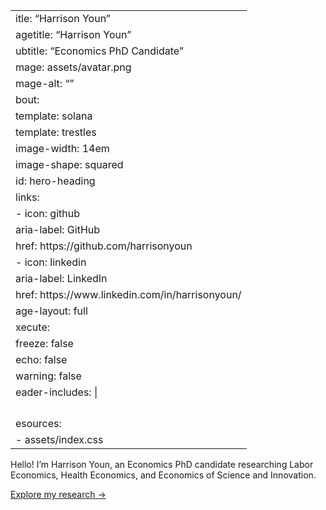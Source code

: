  ---
title: "Harrison Youn"
pagetitle: "Harrison Youn"
subtitle: "Economics PhD Candidate"
image: assets/avatar.png
image-alt: ""
about:
  template: solana
  template: trestles
  image-width: 14em
  image-shape: squared  
  id: hero-heading
  links:
    - icon: github
      aria-label: GitHub
      href: https://github.com/harrisonyoun
    - icon: linkedin
      aria-label: LinkedIn
      href: https://www.linkedin.com/in/harrisonyoun/
page-layout: full
execute:
  freeze: false
  echo: false
  warning: false
header-includes: |
  <link rel="preconnect" href="https://fonts.googleapis.com">
  <link rel="preconnect" href="https://fonts.gstatic.com" crossorigin>
  <link href="https://fonts.googleapis.com/css2?family=Petrona:wght@400;700&family=Red+Hat+Text:wght@400;700&display=swap" rel="stylesheet">
  <link rel="stylesheet" href="assets/index.css">
resources:
  - assets/index.css
---
 
::: {#hero-heading}
 
Hello! I'm Harrison Youn, an Economics PhD candidate researching Labor Economics, Health Economics, and Economics of Science and Innovation.

[Explore my research →](/research){.about-links .subtitle}

:::
